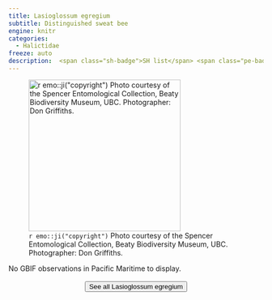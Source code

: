 ```yaml
---
title: Lasioglossum egregium
subtitle: Distinguished sweat bee
engine: knitr
categories:
  - Halictidae
freeze: auto
description:  <span class="sh-badge">SH list</span> <span class="pe-badge">PM Evidence</span>
---
```

![`r emo::ji("copyright")` Photo courtesy of the Spencer Entomological Collection, Beaty Biodiversity Museum, UBC. Photographer: Don Griffiths.](https://www.zoology.ubc.ca/entomology/main/Hymenoptera/Halictidae/Lasioglossum%20egregium%20female%20(3lateral)%20.jpg){height=300}



No GBIF observations in Pacific Maritime to display.
<br><br>
<center>


<a href="https://www.zoology.ubc.ca/entomology/main/Hymenoptera/Halictidae/Lasioglossum%20egregium.php"><button type="button" class="btn btn-secondary">See all Lasioglossum egregium <i class="fa-solid fa-arrow-up-right-from-square"></i> </button></a>
</center>
